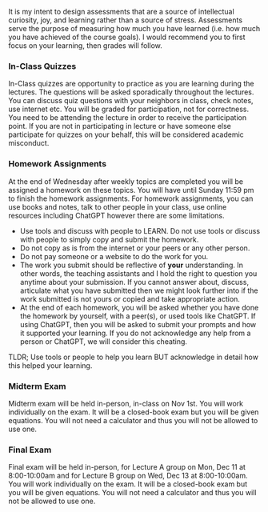 It is my intent to design assessments that are a source of intellectual curiosity, joy, and learning rather than a source of stress. Assessments serve the purpose of measuring how much you have learned (i.e. how much you have achieved of the course goals). I would recommend you to first focus on your learning, then grades will follow. 

### In-Class Quizzes

In-Class quizzes are opportunity to practice as you are learning during the lectures. 
The questions will be asked sporadically throughout the lectures. You can discuss quiz questions with your neighbors in class, check notes, use internet etc. 
You will be graded for participation, not for correctness.
You need to be attending the lecture in order to receive the participation point. 
If you are not in participating in lecture or have someone else participate for quizzes on your behalf, this will be considered academic misconduct.


### Homework Assignments

At the end of Wednesday after weekly topics are completed you will be assigned a homework on these topics. You will have until Sunday 11:59 pm to finish the homework assignments. 
For homework assignments, you can use books and notes, talk to other people in your class, use online resources including ChatGPT however there are some limitations.

- Use tools and discuss with people to LEARN. Do not use tools or discuss with people to simply copy and submit the homework.
- Do not copy as is from the internet or your peers or any other person.
- Do not pay someone or a website to do the work for you.
- The work you submit should be reflective of **your** understanding. In other words, the teaching assistants and I hold the right to question you anytime about your submission. If you cannot answer about, discuss, articulate what you have submitted then we might look further into if the work submitted is not yours or copied and take appropriate action.
- At the end of each homework, you will be asked whether you have done the homework by yourself, with a peer(s), or used tools like ChatGPT. If using ChatGPT, then you will be asked to submit your prompts and how it supported your learning. If you do not acknowledge any help from a person or ChatGPT, we will consider this cheating.

TLDR; Use tools or people to help you learn BUT acknowledge in detail how this helped your learning.

### Midterm Exam

Midterm exam will be held in-person, in-class on Nov 1st. 
You will work individually on the exam.
It will be a closed-book exam but you will be given equations.
You will not need a calculator and thus you will not be allowed to use one.

### Final Exam

Final exam will be held in-person, for Lecture A group on Mon, Dec 11 at 8:00-10:00am and for Lecture B group on Wed, Dec 13 at 8:00-10:00am.
You will work individually on the exam.
It will be a closed-book exam but you will be given equations.
You will not need a calculator and thus you will not be allowed to use one.
